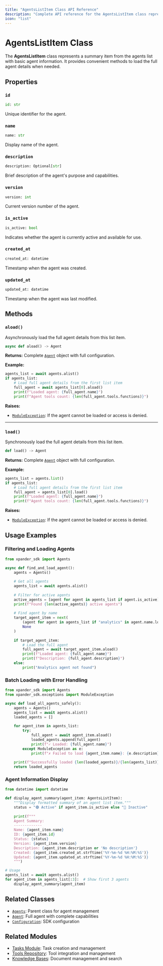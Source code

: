 ```yaml
---
title: "AgentsListItem Class API Reference"
description: "Complete API reference for the AgentsListItem class representing agent summaries"
icon: "list"
---
```


# AgentsListItem Class

The **AgentsListItem** class represents a summary item from the agents list with basic agent information. It provides convenient methods to load the full agent details when needed.

## Properties

### `id`
```python
id: str
```
Unique identifier for the agent.

### `name`
```python
name: str
```
Display name of the agent.

### `description`
```python
description: Optional[str]
```
Brief description of the agent's purpose and capabilities.

### `version`
```python
version: int
```
Current version number of the agent.

### `is_active`
```python
is_active: bool
```
Indicates whether the agent is currently active and available for use.

### `created_at`
```python
created_at: datetime
```
Timestamp when the agent was created.

### `updated_at`
```python
updated_at: datetime
```
Timestamp when the agent was last modified.

## Methods

### `aload()`

Asynchronously load the full agent details from this list item.

```python
async def aload() -> Agent
```

**Returns:** Complete [`Agent`](/sdk-reference/07-sdk/agents/api-reference/agent.mdx) object with full configuration.

**Example:**
```python
agents_list = await agents.alist()
if agents_list:
    # Load full agent details from the first list item
    full_agent = await agents_list[0].aload()
    print(f"Loaded agent: {full_agent.name}")
    print(f"Agent tools count: {len(full_agent.tools.functions)}")
```

**Raises:**
- [`ModuleException`](/sdk-reference/07-sdk/exceptions.mdx): If the agent cannot be loaded or access is denied.

---

### `load()`

Synchronously load the full agent details from this list item.

```python
def load() -> Agent
```

**Returns:** Complete [`Agent`](/sdk-reference/07-sdk/agents/api-reference/agent.mdx) object with full configuration.

**Example:**
```python
agents_list = agents.list()
if agents_list:
    # Load full agent details from the first list item
    full_agent = agents_list[0].load()
    print(f"Loaded agent: {full_agent.name}")
    print(f"Agent tools count: {len(full_agent.tools.functions)}")
```

**Raises:**
- [`ModuleException`](/sdk-reference/07-sdk/exceptions.mdx): If the agent cannot be loaded or access is denied.

## Usage Examples

### Filtering and Loading Agents

```python
from xpander_sdk import Agents

async def find_and_load_agent():
    agents = Agents()
    
    # Get all agents
    agents_list = await agents.alist()
    
    # Filter for active agents
    active_agents = [agent for agent in agents_list if agent.is_active]
    print(f"Found {len(active_agents)} active agents")
    
    # Find agent by name
    target_agent_item = next(
        (agent for agent in agents_list if "analytics" in agent.name.lower()),
        None
    )
    
    if target_agent_item:
        # Load the full agent
        full_agent = await target_agent_item.aload()
        print(f"Loaded agent: {full_agent.name}")
        print(f"Description: {full_agent.description}")
    else:
        print("Analytics agent not found")
```

### Batch Loading with Error Handling

```python
from xpander_sdk import Agents
from xpander_sdk.exceptions import ModuleException

async def load_all_agents_safely():
    agents = Agents()
    agents_list = await agents.alist()
    loaded_agents = []
    
    for agent_item in agents_list:
        try:
            full_agent = await agent_item.aload()
            loaded_agents.append(full_agent)
            print(f"✓ Loaded: {full_agent.name}")
        except ModuleException as e:
            print(f"✗ Failed to load {agent_item.name}: {e.description}")
    
    print(f"Successfully loaded {len(loaded_agents)}/{len(agents_list)} agents")
    return loaded_agents
```

### Agent Information Display

```python
from datetime import datetime

def display_agent_summary(agent_item: AgentsListItem):
    """Display formatted summary of an agent list item."""
    status = "🟢 Active" if agent_item.is_active else "🔴 Inactive"
    
    print(f"""
    Agent Summary:
    -------------
    Name: {agent_item.name}
    ID: {agent_item.id}
    Status: {status}
    Version: {agent_item.version}
    Description: {agent_item.description or 'No description'}
    Created: {agent_item.created_at.strftime('%Y-%m-%d %H:%M:%S')}
    Updated: {agent_item.updated_at.strftime('%Y-%m-%d %H:%M:%S')}
    """)

# Usage
agents_list = await agents.alist()
for agent_item in agents_list[:3]:  # Show first 3 agents
    display_agent_summary(agent_item)
```

## Related Classes

- [`Agents`](/sdk-reference/07-sdk/agents/api-reference): Parent class for agent management
- [`Agent`](/sdk-reference/07-sdk/agents/api-reference/agent.mdx): Full agent with complete capabilities
- [`Configuration`](/sdk-reference/07-sdk/configuration/api-reference): SDK configuration

## Related Modules

- [Tasks Module](/sdk-reference/07-sdk/tasks): Task creation and management
- [Tools Repository](/sdk-reference/07-sdk/tools): Tool integration and management
- [Knowledge Bases](/sdk-reference/07-sdk/knowledge): Document management and search

